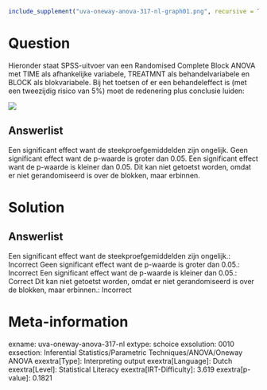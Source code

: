 ```r
include_supplement("uva-oneway-anova-317-nl-graph01.png", recursive = TRUE)
```

Question
========

Hieronder staat SPSS-uitvoer van een Randomised Complete Block ANOVA met
TIME als afhankelijke variabele, TREATMNT als behandelvariabele en BLOCK
als blokvariabele. Bij het toetsen of er een behandeleffect is (met een
tweezijdig risico van 5%) moet de redenering plus conclusie luiden:

![](uva-oneway-anova-317-nl-graph01.png)

Answerlist
----------

Een significant effect want de steekproefgemiddelden zijn ongelijk.
Geen significant effect want de p-waarde is groter dan 0.05.
Een significant effect want de p-waarde is kleiner dan 0.05.
Dit kan niet getoetst worden, omdat er niet gerandomiseerd is over de blokken, maar erbinnen.

Solution
========

Answerlist
----------

Een significant effect want de steekproefgemiddelden zijn ongelijk.: Incorrect
Geen significant effect want de p-waarde is groter dan 0.05.: Incorrect
Een significant effect want de p-waarde is kleiner dan 0.05.: Correct
Dit kan niet getoetst worden, omdat er niet gerandomiseerd is over de blokken, maar erbinnen.: Incorrect

Meta-information
================
exname: uva-oneway-anova-317-nl
extype: schoice
exsolution: 0010
exsection: Inferential Statistics/Parametric Techniques/ANOVA/Oneway ANOVA
exextra[Type]: Interpreting output
exextra[Language]: Dutch
exextra[Level]: Statistical Literacy
exextra[IRT-Difficulty]: 3.619
exextra[p-value]: 0.1821
